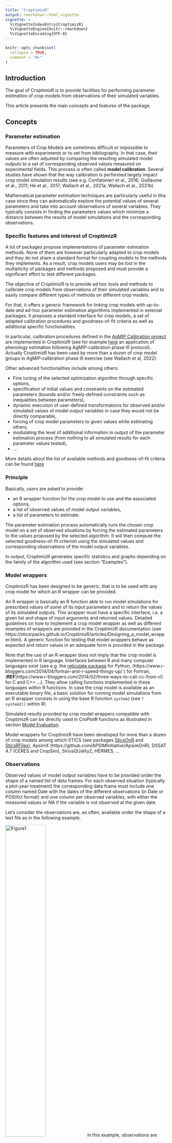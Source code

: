 ```yaml
---
title: "CroptimizR"
output: rmarkdown::html_vignette
vignette: >
  %\VignetteIndexEntry{CroptimizR}
  %\VignetteEngine{knitr::rmarkdown}
  %\VignetteEncoding{UTF-8}
---
```


```r
knitr::opts_chunk$set(
  collapse = TRUE,
  comment = "#>"
)
```

## Introduction

The goal of CroptimizR is to provide facilities for performing parameter estimation 
of crop models from observations of their simulated variables.

This article presents the main concepts and features of the package.

## Concepts

### Parameter estimation

Parameters of Crop Models are sometimes difficult or impossible to measure with 
experiments or to set from bibliography. In that case, their values are often adjusted 
by comparing the resulting simulated model outputs to a set of corresponding observed values 
measured on experimental fields. This process is often called **model calibration**.
Several studies have shown that the way calibration is performed largely impact 
crop model simulation results (see e.g. Confalonieri et al., 2016; Guillaume et al., 2011; 
He et al., 2017; Wallach et al., 2021a; 
Wallach et al., 2021b).

Mathematical parameter estimation techniques are particularly useful in this case 
since they can automatically explore the potential values of several parameters and 
take into account observations of several variables. They typically consists in 
finding the parameters values which minimize a distance between the results of 
model simulations and the corresponding observations.

### Specific features and interest of CroptimizR

A lot of packages propose implementations of parameter estimation methods. None of 
them are however particularly adapted to crop models and they do not share a standard 
format for coupling models to the methods they implements. As a result, crop models 
users may be lost in the multiplicity of packages and methods proposed and must 
provide a significant effort to test different packages.

The objective of CroptimizR is to provide ad hoc tools and methods to calibrate 
crop models from observations of their simulated variables and to easily compare 
different types of methods on different crop models.

For that, it offers a generic framework for linking crop models with up-to-date 
and ad-hoc parameter estimation algorithms implemented in external packages. It 
proposes a standard interface for crop models, a set of adapted calibration procedures
and goodness-of-fit criteria as well as additional specific functionalities. 

In particular, calibration procedures defined in the [AgMIP Calibration project](https://agmip.org/crop-model-calibration-3/) are implemented in CroptimizR 
(see for example [here](LIEN VERS VIGNETTE AGMIP) an application of phenology 
estimation following AgMIP-calibration phase III protocol). Actually CroptimizR 
has been used by more than a dozen of crop model groups in AgMIP-calibration phase 
III exercise (see Wallach et al, 2022).

Other advanced functionalities include among others: 

  * Fine tuning of the selected optimization algorithm through specific options, 
  * specification of initial values and constraints on the estimated parameters 
  (bounds and/or freely-defined constraints such as inequalities between parameters),  
  * dynamic execution of user-defined transformations for observed and/or simulated 
  values of model output variables in case they would not be directly comparable,  
  * forcing of crop model parameters to given values while estimating others,  
  * modulating the level of additional information in output of the parameter 
  estimation process (from nothing to all simulated results for each parameter values 
  tested),  
  * … 

More details about the list of available methods and goodness-of-fit criteria can be found 
[here](https://SticsRPacks.github.io/CroptimizR/articles/Available_parameter_estimation_algorithms.html) 

### Principle 

Basically, users are asked to provide:

   * an R wrapper function for the crop model to use and the associated options, 
   * a list of observed values of model output variables, 
   * a list of parameters to estimate. 
   
The parameter estimation process automatically runs the chosen crop model on a set of observed situations by forcing the estimated parameters to the values proposed by the selected algorithm. It will then compute the selected goodness-of-fit criterion using the simulated values and corresponding observations of the model output variables.
   
In output, CroptimizR generates specific statistics and graphs depending on the 
family of the algorithm used (see section “Examples”). 

### Model wrappers

CroptimizR has been designed to be generic, that is to be used with any crop model for which an R wrapper can be provided.

An R wrapper is basically an R function able to run model simulations for prescribed values of some of its input parameters and to return the values of its simulated outputs. This wrapper must have a specific interface, i.e. a given list and shape of input arguments and returned values. Detailed guidelines on how to implement a crop model wrapper as well as different examples of wrappers are provided in the CroptimizR documentation (see https://sticsrpacks.github.io/CroptimizR/articles/Designing_a_model_wrapper.html). A generic function for testing that model wrappers behave as expected and return values in an adequate form is provided in the package. 

Note that the use of an R wrapper does not imply that the crop model is implemented in R language. Interfaces between R and many computer languages exist (see e.g. the [reticulate package](https://cran.r-project.org/web/packages/reticulate/index.html) for Python, (https://www.r-bloggers.com/2014/04/fortran-and-r-speed-things-up/ ) for Fortran, (**REF**)https://www.r-bloggers.com/2014/02/three-ways-to-call-cc-from-r/) for C and C++ ...). They allow calling functions implemented in these languages within R functions. In case the crop model is available as an executable binary file, a basic solution for running model simulations from an R wrapper consists in using the base R function `system2`  (see `? system2()` within R). 

Simulated results provided by crop model wrappers compatible with CroptimizR can be directly used in CroPlotR functions as illustrated in section [Model Evaluation](#model-evaluation). 

Model wrappers for CroptimizR have been developed for more than a dozen of crop models among which STICS (see packages [SticsOnR](https://sticsrpacks.github.io/SticsOnR/) and [SticsRFiles](https://sticsrpacks.github.io/SticsRFiles/)), ApsimX (https://github.com/APSIMInitiative/ApsimOnR), DSSAT 4.7 (CERES and CropSim), SiriusQUality2, HERMES, ... 

### Observations

Observed values of model output variables have to be provided under the shape of a named list of data frames. For each observed situation (typically a plot-year-treatment) the corresponding data frame must include one column named Date with the dates of the different observations (in Date or POSIXct format) and one column per observed variables, with either the measured values or NA if the variable is not observed at the given date. 

Let's consider the observations are, as often, available under the shape of a text file as in the following example.

![Figure1.](GettingStarted/obs_file.png){#id .class width=50% height=50%}
In this example, observations are available for two situations, called here "sit1" and "sit2", three variables for situation "sit1" ("LAI", "Biomass" and "Yield") and two for "sit2" ("Biomass" and "Yield"). Observations of "Yield" where only provided for the last date. 

The following code allows reading this file and store the observations in R in the expected format:

```r
obs_df <- read.table("GettingStarted/obs.csv", header = TRUE)
obs_df$Date <- as.Date(obs_df$Date)
obs_list <- split(obs_df[-1], obs_df$experiment)

print(obs_list)
```

## Examples 

* A simple introductory example of model calibration using the Stics model is given in this [vignette](https://SticsRPacks.github.io/CroptimizR/articles/Parameter_estimation_simple_case.html).

* A more complex one with simultaneous estimation of specific and varietal plant parameters is given  [here](https://SticsRPacks.github.io/CroptimizR/articles/Parameter_estimation_Specific_and_Varietal.html).

* An example using the ApsimX model is detailed [here](https://SticsRPacks.github.io/CroptimizR/articles/ApsimX_parameter_estimation_simple_case.html).

* An example using the DREAM-zs Bayesian algorithm is detailed [here](https://SticsRPacks.github.io/CroptimizR/articles/Parameter_estimation_DREAM.html).

* An example of application of the AgMIP phase III protocol, designed to calibrate phenology of crop models, as described in detail in Wallach et al (2022), is given [here](https://SticsRPacks.github.io/CroptimizR/articles/AgMIP_Calibration_Phenology_protocol.html).

See [here](https://sticsrpacks.github.io/CroptimizR/reference/estim_param.html) for a detailed description of the input and output arguments of the estim_param function (or type `? estim_param` in an R console after having installed and loaded the CroptimizR package).

### Model evaluation

Model results are classically evaluated by comparison to corresponding observations using graphs and statistical criteria. We designed a specific package for this task: [CroPlotR](https://sticsrpacks.github.io/CroPlotR/).

CroPlotR use the same data format for observaitons and simulations than CroptimizR: the results given by model wrappers and observation list adapted to CroptimizR are thus directly compatible with CroPlotR.

## References

Confalonieri, R., Orlando, F., Paleari, L., Stella, T., Gilardelli, C., Movedi, E., Pagani, V., Cappelli, G., Vertemara, A., Alberti, L., Alberti, P., Atanassiu, S., Bonaiti, M., Cappelletti, G., Ceruti, M., Confalonieri, A., Corgatelli, G., Corti, P., Dell’Oro, M., Ghidoni, A., Lamarta, A., Maghini, A., Mambretti, M., Manchia, A., Massoni, G., Mutti, P., Pariani, S., Pasini, D., Pesenti, A., Pizzamiglio, G., Ravasio, A., Rea, A., Santorsola, D., Serafini, G., Slavazza, M., Acutis, M., 2016. Uncertainty in crop model predictions: What is the role of users? Environ. Model. Softw. 81, 165–173. https://doi.org/10.1016/J.ENVSOFT.2016.04.009 

Guillaume, S., Bergez, J.E., Wallach, D., Justes, E., 2011. Methodological comparison of calibration procedures for durum wheat parameters in the STICS model. Eur. J. Agron. 35, 115–126. https://doi.org/10.1016/J.EJA.2011.05.003 

He, D., Wang, E., Wang, J., Robertson, M.J., 2017. Data requirement for effective calibration of process-based crop models. Agric. For. Meteorol. 234–235, 136–148. https://doi.org/10.1016/J.AGRFORMET.2016.12.015 

Wallach, D., Palosuo, T., Thorburn, P., Gourdain, E., Asseng, S., Basso, B., Buis, S., Crout, N., Dibari, C., Dumont, B., Ferrise, R., Gaiser, T., Garcia, C., Gayler, S., Ghahramani, A., Hochman, Z., Hoek, S., Hoogenboom, G., Horan, H., Huang, M., Jabloun, M., Jing, Q., Justes, E., Kersebaum, K.C., Klosterhalfen, A., Launay, M., Luo, Q., Maestrini, B., Mielenz, H., Moriondo, M., Nariman Zadeh, H., Olesen, J.E., Poyda, A., Priesack, E., Pullens, J.W.M., Qian, B., Schütze, N., Shelia, V., Souissi, A., Specka, X., Srivastava, A.K., Stella, T., Streck, T., Trombi, G., Wallor, E., Wang, J., Weber, T.K.D., Weihermüller, L., de Wit, A., Wöhling, T., Xiao, L., Zhao, C., Zhu, Y., Seidel, S.J., 2021a. How well do crop modeling groups predict wheat phenology, given calibration data from the target population? Eur. J. Agron. 124, 126195. https://doi.org/10.1016/J.EJA.2020.126195 

Wallach, D., Palosuo, T., Thorburn, P., Hochman, Z., Andrianasolo, F., Asseng, S., Basso, B., Buis, S., Crout, N., Dumont, B., Ferrise, R., Gaiser, T., Gayler, S., Hiremath, S., Hoek, S., Horan, H., Hoogenboom, G., Huang, M., Jabloun, M., Jansson, P.E., Jing, Q., Justes, E., Kersebaum, K.C., Launay, M., Lewan, E., Luo, Q., Maestrini, B., Moriondo, M., Olesen, J.E., Padovan, G., Poyda, A., Priesack, E., Pullens, J.W.M., Qian, B., Schütze, N., Shelia, V., Souissi, A., Specka, X., Kumar Srivastava, A., Stella, T., Streck, T., Trombi, G., Wallor, E., Wang, J., Weber, T.K.D., Weihermüller, L., de Wit, A., Wöhling, T., Xiao, L., Zhao, C., Zhu, Y., Seidel, S.J., 2021b. Multi-model evaluation of phenology prediction for wheat in Australia. Agric. For. Meteorol. 298–299, 108289. https://doi.org/10.1016/J.AGRFORMET.2020.108289 

Wallach, D., Palosuo, T., Thorburn, P., Mielenz, H., Buis, S., Hochman, Z., Gourdain, E., Andrianasolo, F., Dumont, B., Ferrise, R., Gaiser, T., Garcia, C., Gayler, S., Hiremath, S., Horan, H., Hoogenboom, G., Jansson, P.-E., Jing, Q., Justes, E., Kersebaum, K.-C., Launay, M., Lewan, E., Mequanint, F., Moriondo, M., Nendel, C., Padovan, G., Qian, B., Schütze, N., Seserman, D.-M., Shelia, V., Souissi, A., Specka, X., Srivastava, A.K., Trombi, G., Weber, T.K.D., Weihermüller, L., Wöhling, T., Seidel, S.J., 2022. Calibration of crop phenology models: Going beyond recommendations. bioRxiv 2022.06.08.495355

